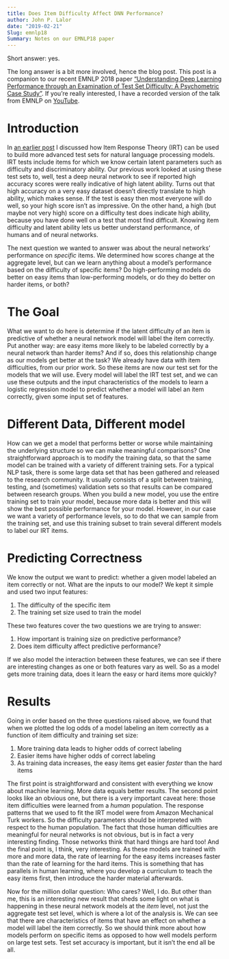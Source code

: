 ---
title: Does Item Difficulty Affect DNN Performance?
author: John P. Lalor
date: "2019-02-21"
Slug: emnlp18
Summary: Notes on our EMNLP18 paper
---


Short answer: yes.

The long answer is a bit more involved, hence the blog post.
This post is a companion to our recent EMNLP 2018 paper ["Understanding Deep Learning Performance through an Examination of Test Set Difficulty: A Psychometric Case Study"](https://arxiv.org/abs/1702.04811).
If you're really interested, I have a recorded version of the talk from EMNLP on [YouTube](https://www.youtube.com/watch?v=4FZYB-YvV7k).

# Introduction

In [an earlier post](http://jplalor.github.io/emnlp-16.html) I discussed how Item Response Theory (IRT) can be used to build more advanced test sets for natural language processing models. 
IRT tests include items for which we know certain latent parameters such as difficulty and discriminatory ability.
Our previous work looked at using these test sets to, well, test a deep neural network to see if reported high accuracy scores were really indicative of high latent ability.
Turns out that high accuracy on a very easy dataset doesn't directly translate to high ability, which makes sense.
If the test is easy then most everyone will do well, so your high score isn't as impressive.
On the other hand, a high (but maybe not very high) score on a difficulty test does indicate high ability, because you have done well on a test that most find difficult. 
Knowing item difficulty and latent ability lets us better understand performance, of humans and of neural networks.

The next question we wanted to answer was about the neural networks' performance on *specific* items.
We determined how scores change at the aggregate level, but can we learn anything about a model's performance based on the difficulty of specific items?
Do high-performing models do better on easy items than low-performing models, or do they do better on harder items, or both?

# The Goal

What we want to do here is determine if the latent difficulty of an item is predictive of whether a neural network model will label the item correctly.
Put another way: are easy items more likely to be labeled correctly by a neural network than harder items? 
And if so, does this relationship change as our models get better at the task? 
We already have data with item difficulties, from our prior work.
So these items are now our test set for the models that we will use.
Every model will label the IRT test set, and we can use these outputs and the input characteristics of the models to learn a logistic regression model to predict whether a model will label an item correctly, given some input set of features. 

# Different Data, Different model

How can we get a model that performs better or worse while maintaining the underlying structure so we can make meaningful comparisons?
One straightforward approach is to modify the training data, so that the same model can be trained with a variety of different training sets.
For a typical NLP task, there is some large data set that has been gathered and released to the research community.
It usually consists of a split between training, testing, and (sometimes) validation sets so that results can be compared between research groups.
When you build a new model, you use the entire training set to train your model, because more data is better and this will show the best possible performance for your model.
However, in our case we want a variety of performance levels, so to do that we can sample from the training set, and use this training subset to train several different models to label our IRT items. 

# Predicting Correctness

We know the output we want to predict: whether a given model labeled an item correctly or not.
What are the inputs to our model?
We kept it simple and used two input features: 

1. The difficulty of the specific item 
2. The training set size used to train the model

These two features cover the two questions we are trying to answer:

1. How important is training size on predictive performance?
2. Does item difficulty affect predictive performance?

If we also model the interaction between these features, we can see if there are interesting changes as one or both features vary as well. 
So as a model gets more training data, does it learn the easy or hard items more quickly? 

# Results 

Going in order based on the three questions raised above, we found that when we plotted the log odds of a model labeling an item correctly as a function of item difficulty and training set size:

1. More training data leads to higher odds of correct labeling 
2. Easier items have higher odds of correct labeling 
3. As training data increases, the easy items get easier *faster* than the hard items 

The first point is straightforward and consistent with everything we know about machine learning.
More data equals better results. 
The second point looks like an obvious one, but there is a very important caveat here: those item difficulties were learned from a *human* population.
The response patterns that we used to fit the IRT model were from Amazon Mechanical Turk workers.
So the difficulty parameters should be interpreted with respect to the human population.
The fact that those human difficulties are meaningful for neural networks is not obvious, but is in fact a very interesting finding.
Those networks think that hard things are hard too!
And the final point is, I think, very interesting. 
As these models are trained with more and more data, the rate of learning for the easy items increases faster than the rate of learning for the hard items. 
This is something that has parallels in human learning, where you develop a curriculum to teach the easy items first, then introduce the harder material afterwards.

Now for the million dollar question: Who cares?
Well, I do. 
But other than me, this is an interesting new result that sheds some light on what is happening in these neural network models at the *item* level, not just the aggregate test set level, which is where a lot of the analysis is.
We can see that there are characteristics of items that have an effect on whether a model will label the item correctly.
So we should think more about how models perform on specific items as opposed to how well models perform on large test sets. 
Test set accuracy is important, but it isn't the end all be all.

